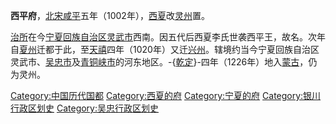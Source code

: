 '''西平府'''，[[北宋|北宋]][[咸平|咸平]]五年（1002年），[[西夏|西夏]]改[[灵州|灵州]]置。

[[治所|治所]]在今[[宁夏回族自治区|宁夏回族自治区]][[灵武市|灵武市]]西南。因五代后西夏李氏世袭西平王，故名。次年自[[夏州|夏州]]迁都于此，至[[天禧_(北宋)|天禧]]四年（1020年）又迁[[兴州_(宁夏)|兴州]]。辖境约当今宁夏回族自治区灵武市、[[吴忠市|吴忠市]]及[[青铜峡市|青铜峡市]]的河东地区。-{[[乾定|乾定]]}-四年（1226年）地入[[蒙古帝国|蒙古]]，仍为灵州。 

{{中国都城}}
{{西夏行政区划小作品}}
[[Category:中国历代国都|Category:中国历代国都]]
[[Category:西夏的府|Category:西夏的府]]
[[Category:宁夏的府|Category:宁夏的府]]
[[Category:银川行政区划史|Category:银川行政区划史]]
[[Category:吴忠行政区划史|Category:吴忠行政区划史]]